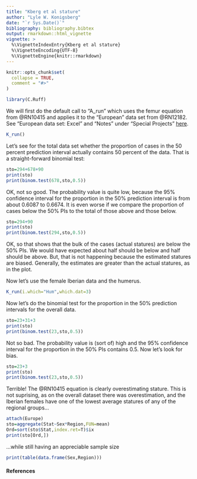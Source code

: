 ---
title: "Kberg et al stature"
author: "Lyle W. Konigsberg"
date: "`r Sys.Date()`"
bibliography: bibliography.bibtex
output: rmarkdown::html_vignette
vignette: >
  %\VignetteIndexEntry{Kberg et al stature}
  %\VignetteEncoding{UTF-8}
  %\VignetteEngine{knitr::rmarkdown}
---

```{r setup, include = FALSE}
knitr::opts_chunk$set(
  collapse = TRUE,
  comment = "#>"
)
```

```{r eval=T}
library(C.Ruff)
```

We will first do the default call to "A_run" which uses the femur equation from @RN10415 and applies it to the "European" data set from @RN12182. See "European data set: Excel" and "Notes" under "Special Projects" [here](https://fae.johnshopkins.edu/chris-ruff/).

```{r fig.dim=c(6,6)}
K_run()
```

Let's see for the total data set whether the proportion of cases in the 50 percent prediction interval actually contains 50 percent of the data.  That is a straight-forward binomial test:
```{r }
sto=294+678+90
print(sto)
print(binom.test(678,sto,0.5))
```
OK, not so good.  The probability value is quite low, because the 95% confidence interval for the proportion in the 50% prediction interval is from about 0.6087 to 0.6674. It is even worse if we compare the proportion of cases below the 50% PIs to the total of those above and those below.
```{r }
sto=294+90
print(sto)
print(binom.test(294,sto,0.5))
```
OK, so that shows that the bulk of the cases (actual statures) are below the 50% PIs.  We would have expected about half should be below and half should be above.  But, that is not happening because the estimated statures are biased.  Generally, the estimates are greater than the actual statures, as in the plot.

Now let's use the female Iberian data and the humerus.

```{r fig.dim=c(6,6)}
K_run(i.which="Hum",which.dat=3)
```

Now let's do the binomial test for the proportion in the 50% prediction intervals for the overall data.

```{r }
sto=23+31+3
print(sto)
print(binom.test(23,sto,0.5))
```

Not so bad.  The probability value is (sort of) high and the 95% confidence interval for the proportion in the 50% PIs contains 0.5.  Now let's look for bias.

```{r }
sto=23+3
print(sto)
print(binom.test(23,sto,0.5))
```

Terrible! The @RN10415 equation is clearly overestimating stature.  This is not suprising, as on the overall dataset there was overestimation, and the Iberian females have one of the lowest average statures of any of the regional groups...

```{r }
attach(Europe)
sto=aggregate(Stat~Sex*Region,FUN=mean)
Ord=sort(sto$Stat,index.ret=T)$ix
print(sto[Ord,])
```

...while still having an appreciable sample size
```{r}
print(table(data.frame(Sex,Region)))
```


#### References



